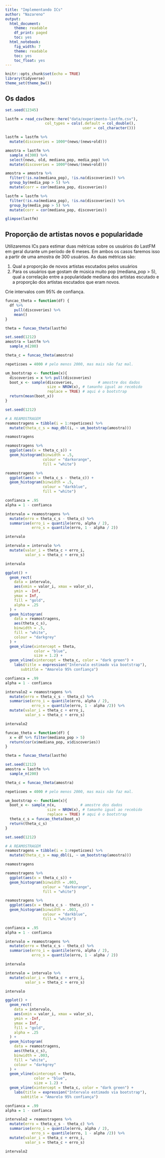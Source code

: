 ```yaml
---
title: "Implementando ICs"
author: "Nazareno"
output:
  html_document:
    theme: readable
    df_print: paged
    toc: yes
  html_notebook:
    fig_width: 7
    theme: readable
    toc: yes
    toc_float: yes
---
```


```r
knitr::opts_chunk$set(echo = TRUE)
library(tidyverse)
theme_set(theme_bw())
```

## Os dados

```r
set.seed(12345)

lastfm = read_csv(here::here("data/experimento-lastfm.csv"), 
                  col_types = cols(.default = col_double(), 
                                   user = col_character()))

lastfm = lastfm %>% 
  mutate(discoveries = 1000*(news/(news+old)))

amostra = lastfm %>% 
  sample_n(300) %>% 
  select(news, old, mediana_pop, media_pop) %>% 
  mutate(discoveries = 1000*(news/(news+old)))

amostra = amostra %>%
  filter(!is.na(mediana_pop), !is.na(discoveries)) %>%
  group_by(media_pop > 5) %>% 
  mutate(corr = cor(mediana_pop, discoveries))

lastfm = lastfm %>%
  filter(!is.na(mediana_pop), !is.na(discoveries)) %>%
  group_by(media_pop > 5) %>% 
  mutate(corr = cor(mediana_pop, discoveries))

glimpse(lastfm)
```

## Proporção de artistas novos e popularidade

Utilizaremos ICs para estimar duas métricas sobre os usuários do LastFM em geral durante um período de 6 meses. Em ambos os casos faremos isso a partir de uma amostra de 300 usuários. As duas métricas são: 

1. Qual a proporção de novos artistas escutados pelos usuários
2. Para os usuários que gostam de música muito pop (mediana_pop > 5), qual a correlação entre a popularidade mediana dos artistas escutado e a proporção dos artistas escutados que eram novos. 

Crie intervalos com 95% de confiança.

```r
funcao_theta = function(df) {
  df %>%
    pull(discoveries) %>%
    mean()
}

theta = funcao_theta(lastfm)

set.seed(1212)
amostra = lastfm %>%  
  sample_n(200) 

theta_c = funcao_theta(amostra)
```

```r
repeticoes = 4000 # pelo menos 2000, mas mais não faz mal.

um_bootstrap <- function(x){
  discoveries = x %>% pull(discoveries)
  boot_x <- sample(discoveries,           # amostre dos dados
                   size = NROW(x), # tamanho igual ao recebido
                   replace = TRUE) # aqui é o bootstrap
  return(mean(boot_x))
}

set.seed(1212)

# A REAMOSTRAGEM
reamostragens = tibble(i = 1:repeticoes) %>% 
  mutate(theta_c_s = map_dbl(i, ~ um_bootstrap(amostra)))

reamostragens
```


```r
reamostragens %>%
  ggplot(aes(x = theta_c_s)) +
  geom_histogram(binwidth = .5,
                 colour = "darkorange",
                 fill = "white")

reamostragens %>%
  ggplot(aes(x = theta_c_s - theta_c)) +
  geom_histogram(binwidth = .5,
                 colour = "darkblue",
                 fill = "white")
```

```r
confianca = .95
alpha = 1 - confianca

intervalo = reamostragens %>% 
  mutate(erro = theta_c_s - theta_c) %>% 
  summarise(erro_i = quantile(erro, alpha / 2), 
            erro_s = quantile(erro, 1 - alpha / 2))

intervalo
```

```r
intervalo = intervalo %>% 
  mutate(valor_i = theta_c + erro_i, 
         valor_s = theta_c + erro_s)

intervalo
```

```r
ggplot() +
  geom_rect(
    data = intervalo,
    aes(xmin = valor_i, xmax = valor_s),
    ymin = -Inf,
    ymax = Inf,
    fill = "gold",
    alpha = .25
  ) +
  geom_histogram(
    data = reamostragens,
    aes(theta_c_s),
    binwidth = .5,
    fill = "white",
    colour = "darkgrey"
  ) +
  geom_vline(xintercept = theta,
             color = "blue",
             size = 1.2) +
  geom_vline(xintercept = theta_c, color = "dark green") +
    labs(title = expression("Intervalo estimado via bootstrap"), 
       subtitle = "Amarelo 95% confiança")
```

```r
confianca = .99
alpha = 1 - confianca

intervalo2 = reamostragens %>% 
  mutate(erro = theta_c_s - theta_c) %>% 
  summarise(erro_i = quantile(erro, alpha / 2), 
            erro_s = quantile(erro, 1 - alpha /2)) %>% 
  mutate(valor_i = theta_c + erro_i, 
         valor_s = theta_c + erro_s)

intervalo2
```

```r
funcao_theta = function(df) {
  x = df %>% filter(mediana_pop > 5)
  return(cor(x$mediana_pop, x$discoveries))
}

theta = funcao_theta(lastfm)

set.seed(1212)
amostra = lastfm %>%  
  sample_n(200) 

theta_c = funcao_theta(amostra)
```


```r
repeticoes = 4000 # pelo menos 2000, mas mais não faz mal.

um_bootstrap <- function(x){
  boot_x <- sample_n(x,           # amostre dos dados
                   size = NROW(x), # tamanho igual ao recebido
                   replace = TRUE) # aqui é o bootstrap
  theta_c_s = funcao_theta(boot_x)
  return(theta_c_s)
}

set.seed(1212)

# A REAMOSTRAGEM
reamostragens = tibble(i = 1:repeticoes) %>% 
  mutate(theta_c_s = map_dbl(i, ~ um_bootstrap(amostra)))

reamostragens
```

```r
reamostragens %>%
  ggplot(aes(x = theta_c_s)) +
  geom_histogram(binwidth = .003,
                 colour = "darkorange",
                 fill = "white")

reamostragens %>%
  ggplot(aes(x = theta_c_s - theta_c)) +
  geom_histogram(binwidth = .003,
                 colour = "darkblue",
                 fill = "white")
```

```r
confianca = .95
alpha = 1 - confianca

intervalo = reamostragens %>% 
  mutate(erro = theta_c_s - theta_c) %>% 
  summarise(erro_i = quantile(erro, alpha / 2), 
            erro_s = quantile(erro, 1 - alpha / 2))

intervalo
```

```r
intervalo = intervalo %>% 
  mutate(valor_i = theta_c + erro_i, 
         valor_s = theta_c + erro_s)

intervalo
```

```r
ggplot() +
  geom_rect(
    data = intervalo,
    aes(xmin = valor_i, xmax = valor_s),
    ymin = -Inf,
    ymax = Inf,
    fill = "gold",
    alpha = .25
  ) +
  geom_histogram(
    data = reamostragens,
    aes(theta_c_s),
    binwidth = .003,
    fill = "white",
    colour = "darkgrey"
  ) +
  geom_vline(xintercept = theta,
             color = "blue",
             size = 1.2) +
  geom_vline(xintercept = theta_c, color = "dark green") +
    labs(title = expression("Intervalo estimado via bootstrap"), 
       subtitle = "Amarelo 95% confiança")
```


```r
confianca = .99
alpha = 1 - confianca

intervalo2 = reamostragens %>% 
  mutate(erro = theta_c_s - theta_c) %>% 
  summarise(erro_i = quantile(erro, alpha / 2), 
            erro_s = quantile(erro, 1 - alpha /2)) %>% 
  mutate(valor_i = theta_c + erro_i, 
         valor_s = theta_c + erro_s)

intervalo2
```
